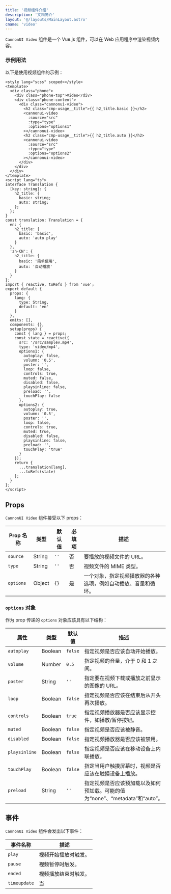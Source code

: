 ```yaml
---
title: '视频组件介绍'
description: '文档简介'
layout: '@/layouts/MainLayout.astro'
cname: 'video'
---
```



`CannonUI Video` 组件是一个 Vue.js 组件，可以在 Web 应用程序中渲染视频内容。

### 示例用法

<VideoVue
  lang="zh-CN"
  client:visible
/>

以下是使用视频组件的示例：

```vue
<style lang="scss" scoped></style>
<template>
  <div class="phone">
    <div class="phone-top">Video</div>
    <div class="phone-content">
      <div class="cannonui-video">
        <h2 class="cmp-usage__title">{{ h2_title.basic }}</h2>
        <cannonui-video
          :source="src"
          :type="type"
          :options="options1"
        ></cannonui-video>
        <h2 class="cmp-usage__title">{{ h2_title.auto }}</h2>
        <cannonui-video
          :source="src"
          :type="type"
          :options="options2"
        ></cannonui-video>
      </div>
    </div>
  </div>
</template>
<script lang="ts">
interface Translation {
  [key: string]: {
    h2_title: {
      basic: string;
      auto: string;
    };
  };
}
const translation: Translation = {
  en: {
    h2_title: {
      basic: 'basic',
      auto: 'auto play'
    }
  },
  'zh-CN': {
    h2_title: {
      basic: '简单使用',
      auto: '自动播放'
    }
  }
};
import { reactive, toRefs } from 'vue';
export default {
  props: {
    lang: {
      type: String,
      default: 'en'
    }
  },
  emits: [],
  components: {},
  setup(props) {
    const { lang } = props;
    const state = reactive({
      src: '/src/samplev.mp4',
      type: 'video/mp4',
      options1: {
        autoplay: false,
        volumn: '0.5',
        poster: '',
        loop: false,
        controls: true,
        muted: false,
        disabled: false,
        playsinline: false,
        preload: '',
        touchPlay: false
      },
      options2: {
        autoplay: true,
        volumn: '0.5',
        poster: '',
        loop: false,
        controls: true,
        muted: true,
        disabled: false,
        playsinline: false,
        preload: '',
        touchPlay: 'true'
      }
    });
    return {
      ...translation[lang],
      ...toRefs(state)
    };
  }
};
</script>
```

## Props

`CannonUI Video` 组件接受以下 props：

| Prop 名称 | 类型   | 默认值 | 必填项 | 描述                                                           |
| --------- | ------ | ------ | ------ | -------------------------------------------------------------- |
| `source`  | String | `''`   | 否     | 要播放的视频文件的 URL。                                       |
| `type`    | String | `''`   | 否     | 视频文件的 MIME 类型。                                         |
| `options` | Object | `{}`   | 是     | 一个对象，指定视频播放器的各种选项，例如自动播放、音量和循环。 |

### `options` 对象

作为 prop 传递的 `options` 对象应该具有以下结构：

| 属性          | 类型    | 默认值  | 描述                                                                         |
| ------------- | ------- | ------- | ---------------------------------------------------------------------------- |
| `autoplay`    | Boolean | `false` | 指定视频是否应该自动开始播放。                                               |
| `volume`      | Number  | `0.5`   | 指定视频的音量，介于 0 和 1 之间。                                           |
| `poster`      | String  | `''`    | 指定要在视频下载或播放之前显示的图像的 URL。                                 |
| `loop`        | Boolean | `false` | 指定视频是否应该在结束后从开头再次播放。                                     |
| `controls`    | Boolean | `true`  | 指定视频播放器是否应该显示控件，如播放/暂停按钮。                            |
| `muted`       | Boolean | `false` | 指定视频是否应该被静音。                                                     |
| `disabled`    | Boolean | `false` | 指定视频播放器是否应该被禁用。                                               |
| `playsinline` | Boolean | `false` | 指定视频是否应该在移动设备上内联播放。                                       |
| `touchPlay`   | Boolean | `false` | 指定当用户触摸屏幕时，视频是否应该在触摸设备上播放。                         |
| `preload`     | String  | `''`    | 指定视频是否应该预加载以及如何预加载。可能的值为“none”、“metadata”和“auto”。 |

## 事件

`CannonUI Video` 组件会发出以下事件：

| 事件名称     | 描述                 |
| ------------ | -------------------- |
| `play`       | 视频开始播放时触发。 |
| `pause`      | 视频暂停时触发。     |
| `ended`      | 视频播放结束时触发。 |
| `timeupdate` | 当                   |
